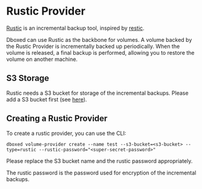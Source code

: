# Rustic Provider

[Rustic](https://rustic.cli.rs/) is an incremental backup tool, inspired by [restic](https://restic.net/).

Dboxed can use Rustic as the backbone for volumes. A volume backed by the Rustic Provider is incrementally backed up
periodically. When the volume is released, a final backup is performed, allowing you to restore the volume on another
machine.

## S3 Storage

Rustic needs a S3 bucket for storage of the incremental backups. Please add a S3 bucket first (see [here](/docs/volumes/s3-buckets)).

## Creating a Rustic Provider

To create a rustic provider, you can use the CLI:

```shell
dboxed volume-provider create --name test --s3-bucket=<s3-bucket> --type=rustic --rustic-password="<super-secret-password>"
```

Please replace the S3 bucket name and the rustic password appropriately.

The rustic password is the password used for encryption of the incremental backups.
